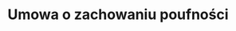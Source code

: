 ---
slug: umowa-o-zachowaniu-poufnosci
title: Umowa o zachowaniu poufności
categories: [biznes, praca]
priceId: price_1NlA3vDqWXJnMCTY9UgbE241
---